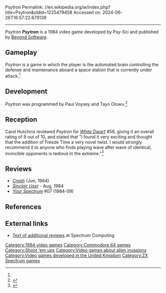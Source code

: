 Psytron
Permalink: //en.wikipedia.org/w/index.php?title=Psytron&oldid=1225479458
Accessed on: 2024-06-26T16:57:22.679139



------
Psytron
{{Short description|1984 video game}}
{{Infobox video game
| collapsible = 
| state = 
| italic title = 
| title = Psytron
| image = Psytron cover.jpg
| alt = 
| caption = 
| developer = Psy-Sci
| publisher = [[Beyond Software]]
| series = 
| engine = 
| platforms = [[Commodore 64]], [[ZX Spectrum]]
| released = 1984
| genre = 
| modes = 
}}
'''''Psytron''''' is a 1984 video game developed by Psy-Sci and published by [[Beyond Software]].

==Gameplay==
''Psytron'' is a game in which the player is the automated brain controlling the defense and maintenance aboard a space station that is currently under attack.<ref name="WD56"/>

==Development==
''Psytron'' was programmed by Paul Voysey and Tayo Olowu.<ref>{{cite magazine|magazine=[[Crash (magazine)|Crash]]|title=Kerrash! News|page=42|issue=5|date=June 1984|url=https://archive.org/details/crash-magazine-05/page/n42/mode/2up}}</ref>

==Reception==
{{Video game reviews
| award1Pub = ''Crash''
| award1 = Crash Smash<ref>Game review, Crash magazine issue 5, [[Newsfield Publications]] June 1984</ref>
| award2Pub = ''C&VG''
| award2 = Game of the Month<ref>Game review, C&VG issue 32, June 1984, page 28</ref>
}}
Carol Hutchins reviewed ''Psytron'' for ''[[White Dwarf (magazine)|White Dwarf]]'' #56, giving it an overall rating of 9 out of 10, and stated that "I found it very exciting and thought that the addition of Freeze Time a very novel twist. I would strongly recommend it to anyone who finds playing wave after wave of identical, invincible opponents is tedious in the extreme."<ref name="WD56">{{cite journal  | last =Hutchins | first =Carol | title =Microview  | journal =[[White Dwarf (magazine)|White Dwarf]]  | issue =56  | pages =46  | publisher =[[Games Workshop]]  | date = August 1984  }}</ref>

==Reviews==
*''[[Crash (magazine)|Crash]]'' (Jun, 1984)
*''[[Sinclair User]]'' - Aug, 1984
*''[[Your Spectrum]]'' #07 (1984-09)

==References==
{{reflist}}

==External links==
*[https://spectrumcomputing.co.uk/zxsr.php?id=3925 Text of additional reviews] at Spectrum Computing

[[Category:1984 video games]]
[[Category:Commodore 64 games]]
[[Category:Shoot 'em ups]]
[[Category:Video games about alien invasions]]
[[Category:Video games developed in the United Kingdom]]
[[Category:ZX Spectrum games]]